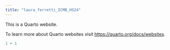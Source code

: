 ```yaml
---
title: "laura_ferretti_ICMB_HS24"
---
```


This is a Quarto website.

To learn more about Quarto websites visit <https://quarto.org/docs/websites>.

```r
1 + 1
```
